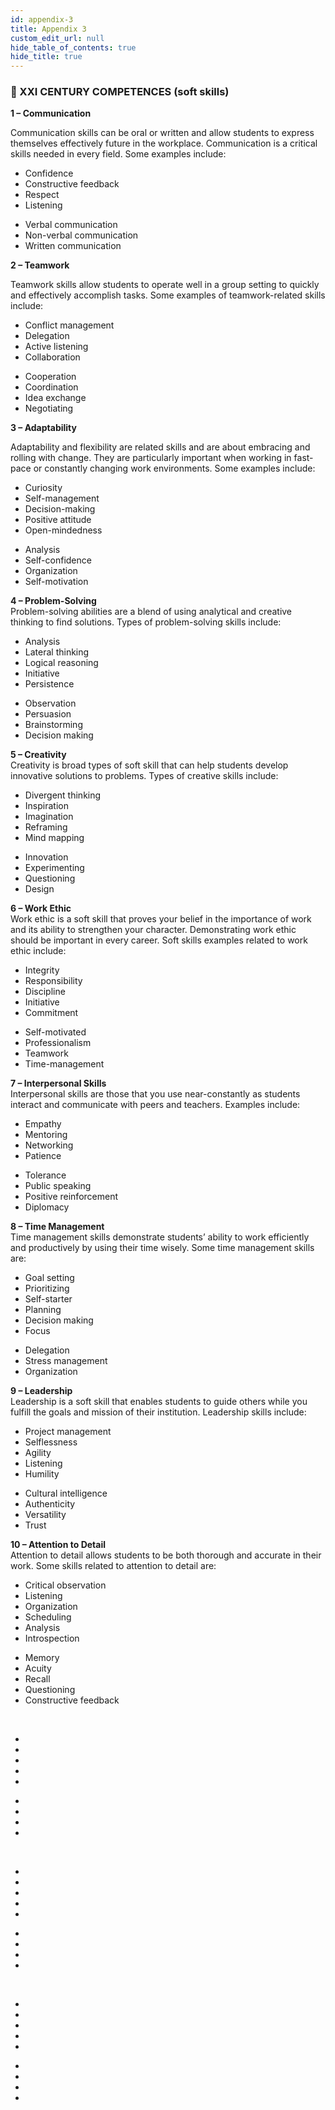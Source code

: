 ```yaml
---
id: appendix-3
title: Appendix 3
custom_edit_url: null
hide_table_of_contents: true
hide_title: true
---
```


### 🧩 XXI CENTURY COMPETENCES (soft skills)

<strong>1 – Communication</strong>
<br />

Communication skills can be oral or written and allow students to express themselves effectively future in the workplace. Communication is a critical skills needed in every field. Some examples include:<br/>

<section
  style={{
    display: 'flex',
    flexDirection: 'row',
    justifyContent: 'space-evenly',
  }}
>
  <div
    style={{
      display: 'flex',
      flex: 1,
      flexDirection: 'column',
      justifyContent: 'space-between',
    }}
  >
    <ul type='disc'>
      <li>Confidence</li>
      <li>Constructive feedback</li>
      <li>Respect</li>
      <li>Listening</li>
    </ul>
  </div>
  <div
    style={{
      display: 'flex',
      flex: 1,
      flexDirection: 'column',
      justifyContent: 'space-between',
    }}
  >
    <ul type='disc'>
      <li>Verbal communication</li>
      <li>Non-verbal communication</li>
      <li>Written communication</li>
    </ul>
  </div>
</section>

<strong>2 – Teamwork</strong>
<br />

Teamwork skills allow students to operate well in a group setting to quickly and effectively accomplish tasks. Some examples of teamwork-related skills include:

<section
  style={{
    display: 'flex',
    flexDirection: 'row',
    justifyContent: 'space-evenly',
  }}
>
  <div
    style={{
      display: 'flex',
      flex: 1,
      flexDirection: 'column',
      justifyContent: 'space-between',
    }}
  >
    <ul type='disc'>
      <li>Conflict management</li>
      <li>Delegation</li>
      <li>Active listening</li>
      <li>Collaboration</li>
    </ul>
  </div>
  <div
    style={{
      display: 'flex',
      flex: 1,
      flexDirection: 'column',
      justifyContent: 'space-between',
    }}
  >
    <ul type='disc'>
      <li>Cooperation</li>
      <li>Coordination</li>
      <li>Idea exchange</li>
      <li>Negotiating</li>
    </ul>
  </div>
</section>

<strong>3 – Adaptability</strong>
<br />

Adaptability and flexibility are related skills and are about embracing and rolling with change. They are particularly important when working in fast-pace or constantly changing work environments. Some examples include:

<section
  style={{
    display: 'flex',
    flexDirection: 'row',
    justifyContent: 'space-evenly',
  }}
>
  <div
    style={{
      display: 'flex',
      flex: 1,
      flexDirection: 'column',
      justifyContent: 'space-between',
    }}
  >
    <ul type='disc'>
      <li>Curiosity</li>
      <li>Self-management</li>
      <li>Decision-making</li>
      <li>Positive attitude</li>
      <li>Open-mindedness</li>
    </ul>
  </div>
  <div
    style={{
      display: 'flex',
      flex: 1,
      flexDirection: 'column',
      justifyContent: 'space-between',
    }}
  >
    <ul type='disc'>
      <li>Analysis</li>
      <li>Self-confidence</li>
      <li>Organization</li>
      <li>Self-motivation</li>
    </ul>
  </div>
</section>

<strong>4 – Problem-Solving</strong>
<br />
Problem-solving abilities are a blend of using analytical and creative thinking to find solutions.  Types of problem-solving skills include:
<section
  style={{
    display: 'flex',
    flexDirection: 'row',
    justifyContent: 'space-evenly',
  }}
>
  <div
    style={{
      display: 'flex',
      flex: 1,
      flexDirection: 'column',
      justifyContent: 'space-between',
    }}
  >
    <ul type='disc'>
      <li>Analysis</li>
      <li>Lateral thinking</li>
      <li>Logical reasoning</li>
      <li>Initiative</li>
      <li>Persistence</li>
    </ul>
  </div>
  <div
    style={{
      display: 'flex',
      flex: 1,
      flexDirection: 'column',
      justifyContent: 'space-between',
    }}
  >
    <ul type='disc'>
      <li>Observation</li>
      <li>Persuasion</li>
      <li>Brainstorming</li>
      <li>Decision making</li>
    </ul>
  </div>
</section>

<strong>5 – Creativity</strong>
<br />
Creativity is broad types of soft skill that can help students develop innovative solutions to problems. Types of creative skills include:
<section
  style={{
    display: 'flex',
    flexDirection: 'row',
    justifyContent: 'space-evenly',
  }}
>
  <div
    style={{
      display: 'flex',
      flex: 1,
      flexDirection: 'column',
      justifyContent: 'space-between',
    }}
  >
    <ul type='disc'>
      <li>Divergent thinking</li>
      <li>Inspiration</li>
      <li>Imagination</li>
      <li>Reframing</li>
      <li>Mind mapping</li>
    </ul>
  </div>
  <div
    style={{
      display: 'flex',
      flex: 1,
      flexDirection: 'column',
      justifyContent: 'space-between',
    }}
  >
    <ul type='disc'>
      <li>Innovation</li>
      <li>Experimenting</li>
      <li>Questioning</li>
      <li>Design</li>
    </ul>
  </div>
</section>

<strong>6 – Work Ethic</strong>
<br />
Work ethic is a soft skill that proves your belief in the importance of work and its ability to strengthen your character. Demonstrating work ethic should be important in every career. Soft skills examples related to work ethic include:
<section
  style={{
    display: 'flex',
    flexDirection: 'row',
    justifyContent: 'space-evenly',
  }}
>
  <div
    style={{
      display: 'flex',
      flex: 1,
      flexDirection: 'column',
      justifyContent: 'space-between',
    }}
  >
    <ul type='disc'>
      <li>Integrity</li>
      <li>Responsibility</li>
      <li>Discipline</li>
      <li>Initiative</li>
      <li>Commitment</li>
    </ul>
  </div>
  <div
    style={{
      display: 'flex',
      flex: 1,
      flexDirection: 'column',
      justifyContent: 'space-between',
    }}
  >
    <ul type='disc'>
      <li>Self-motivated</li>
      <li>Professionalism</li>
      <li>Teamwork</li>
      <li>Time-management</li>
    </ul>
  </div>
</section>

<strong>7 – Interpersonal Skills</strong>
<br />
Interpersonal skills are those that you use near-constantly as students interact and communicate with peers and teachers. Examples include:
<section
  style={{
    display: 'flex',
    flexDirection: 'row',
    justifyContent: 'space-evenly',
  }}
>
  <div
    style={{
      display: 'flex',
      flex: 1,
      flexDirection: 'column',
      justifyContent: 'space-between',
    }}
  >
    <ul type='disc'>
      <li>Empathy </li>
      <li>Mentoring</li>
      <li>Networking</li>
      <li>Patience</li>
    </ul>
  </div>
  <div
    style={{
      display: 'flex',
      flex: 1,
      flexDirection: 'column',
      justifyContent: 'space-between',
    }}
  >
    <ul type='disc'>
      <li>Tolerance</li>
      <li>Public speaking</li>
      <li>Positive reinforcement</li>
      <li>Diplomacy</li>
    </ul>
  </div>
</section>

<strong>8 – Time Management</strong>
<br />
Time management skills demonstrate students’ ability to work efficiently and productively by using their time wisely. Some time management skills are:
<section
  style={{
    display: 'flex',
    flexDirection: 'row',
    justifyContent: 'space-evenly',
  }}
>
  <div
    style={{
      display: 'flex',
      flex: 1,
      flexDirection: 'column',
      justifyContent: 'space-between',
    }}
  >
    <ul type='disc'>
      <li>Goal setting </li>
      <li>Prioritizing</li>
      <li>Self-starter</li>
      <li>Planning</li>
      <li>Decision making</li>
      <li>Focus</li>
    </ul>
  </div>
  <div
    style={{
      display: 'flex',
      flex: 1,
      flexDirection: 'column',
      justifyContent: 'space-between',
    }}
  >
    <ul type='disc'>
      <li>Delegation</li>
      <li>Stress management</li>
      <li>Organization</li>
    </ul>
  </div>
</section>

<strong>9 – Leadership</strong>
<br />
Leadership is a soft skill that enables students to guide others while you fulfill the goals and mission of their institution. Leadership skills include:
<section
  style={{
    display: 'flex',
    flexDirection: 'row',
    justifyContent: 'space-evenly',
  }}
>
  <div
    style={{
      display: 'flex',
      flex: 1,
      flexDirection: 'column',
      justifyContent: 'space-between',
    }}
  >
    <ul type='disc'>
      <li>Project management</li>
      <li>Selflessness</li>
      <li>Agility</li>
      <li>Listening</li>
      <li>Humility</li>
    </ul>
  </div>
  <div
    style={{
      display: 'flex',
      flex: 1,
      flexDirection: 'column',
      justifyContent: 'space-between',
    }}
  >
    <ul type='disc'>
      <li>Cultural intelligence</li>
      <li>Authenticity</li>
      <li>Versatility</li>
      <li>Trust</li>
    </ul>
  </div>
</section>

<strong>10 – Attention to Detail</strong>
<br />
Attention to detail allows students to be both thorough and accurate in their work. Some skills related to attention to detail are:
<section
  style={{
    display: 'flex',
    flexDirection: 'row',
    justifyContent: 'space-evenly',
  }}
>
  <div
    style={{
      display: 'flex',
      flex: 1,
      flexDirection: 'column',
      justifyContent: 'space-between',
    }}
  >
    <ul type='disc'>
      <li>Critical observation </li>
      <li>Listening</li>
      <li>Organization</li>
      <li>Scheduling</li>
      <li>Analysis</li>
      <li>Introspection</li>
    </ul>
  </div>
  <div
    style={{
      display: 'flex',
      flex: 1,
      flexDirection: 'column',
      justifyContent: 'space-between',
    }}
  >
    <ul type='disc'>
      <li>Memory</li>
      <li>Acuity</li>
      <li>Recall</li>
      <li>Questioning</li>
      <li>Constructive feedback</li>
    </ul>
  </div>
</section>

<strong></strong>
<br />


<section
  style={{
    display: 'flex',
    flexDirection: 'row',
    justifyContent: 'space-evenly',
  }}
>
  <div
    style={{
      display: 'flex',
      flex: 1,
      flexDirection: 'column',
      justifyContent: 'space-between',
    }}
  >
    <ul type='disc'>
      <li></li>
      <li></li>
      <li></li>
      <li></li>
      <li></li>
    </ul>
  </div>
  <div
    style={{
      display: 'flex',
      flex: 1,
      flexDirection: 'column',
      justifyContent: 'space-between',
    }}
  >
    <ul type='disc'>
      <li></li>
      <li></li>
      <li></li>
      <li></li>
    </ul>
  </div>
</section>

<strong></strong>
<br />


<section
  style={{
    display: 'flex',
    flexDirection: 'row',
    justifyContent: 'space-evenly',
  }}
>
  <div
    style={{
      display: 'flex',
      flex: 1,
      flexDirection: 'column',
      justifyContent: 'space-between',
    }}
  >
    <ul type='disc'>
      <li></li>
      <li></li>
      <li></li>
      <li></li>
      <li></li>
    </ul>
  </div>
  <div
    style={{
      display: 'flex',
      flex: 1,
      flexDirection: 'column',
      justifyContent: 'space-between',
    }}
  >
    <ul type='disc'>
      <li></li>
      <li></li>
      <li></li>
      <li></li>
    </ul>
  </div>
</section>

<strong></strong>
<br />


<section
  style={{
    display: 'flex',
    flexDirection: 'row',
    justifyContent: 'space-evenly',
  }}
>
  <div
    style={{
      display: 'flex',
      flex: 1,
      flexDirection: 'column',
      justifyContent: 'space-between',
    }}
  >
    <ul type='disc'>
      <li></li>
      <li></li>
      <li></li>
      <li></li>
      <li></li>
    </ul>
  </div>
  <div
    style={{
      display: 'flex',
      flex: 1,
      flexDirection: 'column',
      justifyContent: 'space-between',
    }}
  >
    <ul type='disc'>
      <li></li>
      <li></li>
      <li></li>
      <li></li>
    </ul>
  </div>
</section>